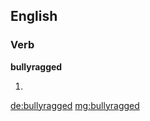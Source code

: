 ==English==

===Verb===
'''bullyragged'''

# {{past of|[[bullyrag]]}}

[[de:bullyragged]]
[[mg:bullyragged]]